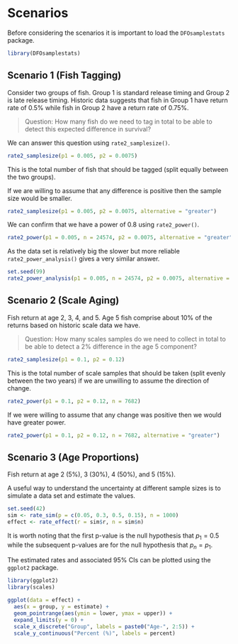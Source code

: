 # Scenarios

Before considering the scenarios it is important to load the `DFOsamplestats` package.

```r
library(DFOsamplestats)
```

## Scenario 1 (Fish Tagging)

Consider two groups of fish. Group 1 is standard release timing and Group 2 is late release timing.
Historic data suggests that fish in Group 1 have return rate of 0.5% while fish in Group 2 have a return rate of 0.75%.

> Question: How many fish do we need to tag in total to be able to detect this expected difference in survival?

We can answer this question using `rate2_samplesize()`.

```r
rate2_samplesize(p1 = 0.005, p2 = 0.0075)
```
This is the total number of fish that should be tagged (split equally between the two groups).

If we are willing to assume that any difference is positive then the sample size would be smaller.

```r
rate2_samplesize(p1 = 0.005, p2 = 0.0075, alternative = "greater")
```

We can confirm that we have a power of 0.8 using `rate2_power()`.

```r
rate2_power(p1 = 0.005, n = 24574, p2 = 0.0075, alternative = "greater")
```
As the data set is relatively big the slower but more reliable `rate2_power_analysis()` gives a very similar answer.

```r
set.seed(99)
rate2_power_analysis(p1 = 0.005, n = 24574, p2 = 0.0075, alternative = "greater")
```

## Scenario 2 (Scale Aging)

Fish return at age 2, 3, 4, and 5. 
Age 5 fish comprise about 10% of the returns based on historic scale data we have. 

> Question: How many scales samples do we need to collect in total to be able to detect a 2% difference in the age 5 component?

```r
rate2_samplesize(p1 = 0.1, p2 = 0.12)
```

This is the total number of scale samples that should be taken (split evenly between the two years) if we are unwilling to assume the direction of change.

```r
rate2_power(p1 = 0.1, p2 = 0.12, n = 7682)
```

If we were willing to assume that any change was positive then we would have greater power.

```r
rate2_power(p1 = 0.1, p2 = 0.12, n = 7682, alternative = "greater")
```
  
## Scenario 3 (Age Proportions)

Fish return at age 2 (5%), 3 (30%), 4 (50%), and 5 (15%).

A useful way to understand the uncertainty at different sample sizes is to simulate a data set and estimate the values.

```r
set.seed(42)
sim <- rate_sim(p = c(0.05, 0.3, 0.5, 0.15), n = 1000)
effect <- rate_effect(r = sim$r, n = sim$n)
```
It is worth noting that the first p-value is the null hypothesis that $p_1 = 0.5$ while the subsequent p-values are for the null hypothesis that $p_n = p_1$.

The estimated rates and associated 95% CIs can be plotted using the `ggplot2` package.

```r
library(ggplot2)
library(scales)

ggplot(data = effect) +
  aes(x = group, y = estimate) +
  geom_pointrange(aes(ymin = lower, ymax = upper)) +
  expand_limits(y = 0) +
  scale_x_discrete("Group", labels = paste0("Age-", 2:5)) +
  scale_y_continuous("Percent (%)", labels = percent)
```



<!-- > Questions: How many scale (age) samples do we need to collect to confidently assert that our sample is representative of the true population age proportions? -->

<!-- Does the size of the population affect this (i.e. does the sample size different when one population sees an average return of 500 vs 10,000? -->

<!-- Can we pool age results across multiple years? Can we simply take an average? What are the considerations/caveats to this approach -->

<!-- Is the sample size smaller if there are less age classes? How do we factor this into sample size calculation? -->

